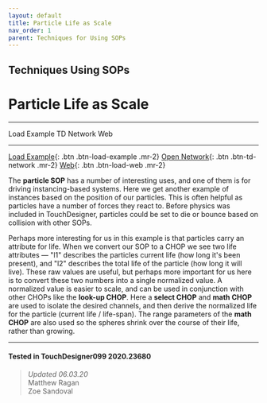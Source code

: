 ```yaml
---
layout: default
title: Particle Life as Scale
nav_order: 1
parent: Techniques for Using SOPs
---
```


## Techniques Using SOPs
# Particle Life as Scale

----


<TDContentButtons link="">Load Example</TDContentButtons>
<TDContentButtons link="">TD Network</TDContentButtons>
<TDContentButtons link="">Web</TDContentButtons>

----

[Load Example](?actionable=1&action=load_tox&remotePath=https://github.com/mir-lab/touchdesigner-instancing-examples-code/raw/main/tox/004-using-sops/container_particles_and_life.tox){: .btn .btn-load-example .mr-2}
[Open Network](?actionable=1&action=open_floating_network){: .btn .btn-td-network .mr-2}
[Web](?actionable=1&action=open_in_browser){: .btn .btn-load-web .mr-2}

The **particle SOP** has a number of interesting uses, and one of them is for driving instancing-based systems. Here we get another example of instances based on the position of our particles. This is often helpful as particles have a number of forces they react to. Before physics was included in TouchDesigner, particles could be set to die or bounce based on collision with other SOPs.

Perhaps more interesting for us in this example is that particles carry an attribute for life. When we convert our SOP to a CHOP we see two life attributes — "l1" describes the particles current life (how long it's been present), and "l2" describes the total life of the particle (how long it will live). These raw values are useful, but perhaps more important for us here is to convert these two numbers into a single normalized value. A normalized value is easier to scale, and can be used in conjunction with other CHOPs like the **look-up CHOP**. Here a **select CHOP** and **math CHOP** are used to isolate the desired channels, and then derive the normalized life for the particle (current life / life-span). The range parameters of the **math CHOP** are also used so the spheres shrink over the course of their life, rather than growing.

---

#### Tested in TouchDesigner099 2020.23680 
>*Updated 06.03.20*  
Matthew Ragan  
Zoe Sandoval  